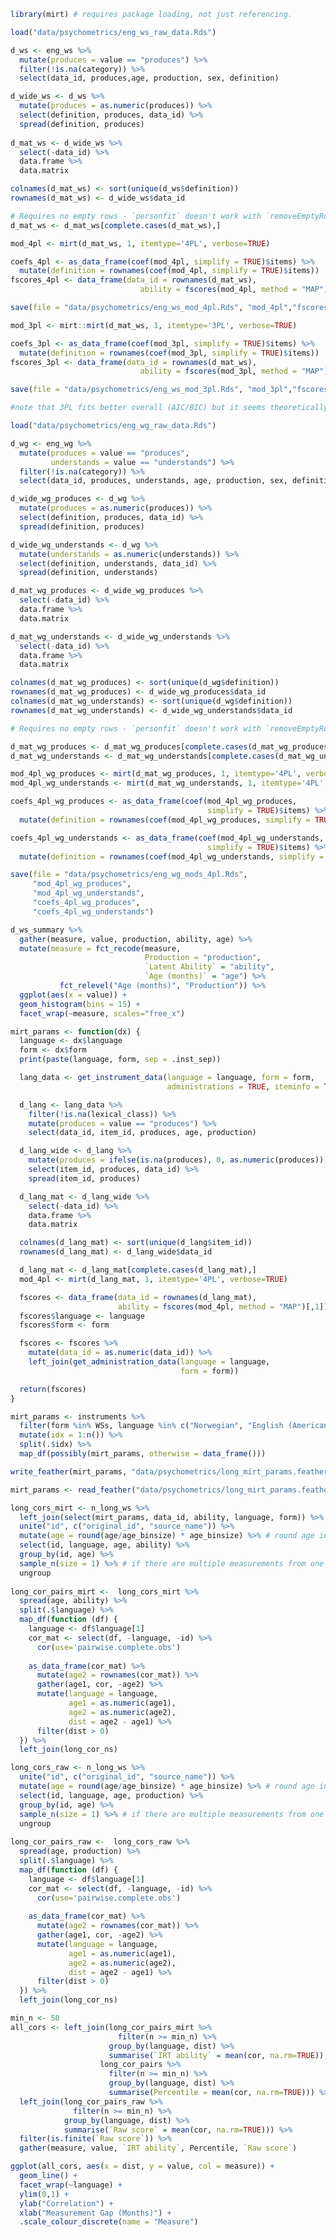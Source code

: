 <!-- THESE CHUNKS DO STUFF THAT IS USED IN PSYCHOMETRICS -->

```r
library(mirt) # requires package loading, not just referencing. 

load("data/psychometrics/eng_ws_raw_data.Rds")

d_ws <- eng_ws %>%
  mutate(produces = value == "produces") %>%
  filter(!is.na(category)) %>%
  select(data_id, produces,age, production, sex, definition) 

d_wide_ws <- d_ws %>%
  mutate(produces = as.numeric(produces)) %>%
  select(definition, produces, data_id) %>%
  spread(definition, produces)
  
d_mat_ws <- d_wide_ws %>%
  select(-data_id) %>% 
  data.frame %>%
  data.matrix

colnames(d_mat_ws) <- sort(unique(d_ws$definition))
rownames(d_mat_ws) <- d_wide_ws$data_id

# Requires no empty rows - `personfit` doesn't work with `removeEmptyRows=TRUE` even though the model fit will work that way. 
d_mat_ws <- d_mat_ws[complete.cases(d_mat_ws),]

mod_4pl <- mirt(d_mat_ws, 1, itemtype='4PL', verbose=TRUE)

coefs_4pl <- as_data_frame(coef(mod_4pl, simplify = TRUE)$items) %>%
  mutate(definition = rownames(coef(mod_4pl, simplify = TRUE)$items))
fscores_4pl <- data_frame(data_id = rownames(d_mat_ws), 
                             ability = fscores(mod_4pl, method = "MAP")[,1])

save(file = "data/psychometrics/eng_ws_mod_4pl.Rds", "mod_4pl","fscores_4pl", "coefs_4pl")
```

```r
mod_3pl <- mirt::mirt(d_mat_ws, 1, itemtype='3PL', verbose=TRUE)

coefs_3pl <- as_data_frame(coef(mod_3pl, simplify = TRUE)$items) %>%
  mutate(definition = rownames(coef(mod_3pl, simplify = TRUE)$items))
fscores_3pl <- data_frame(data_id = rownames(d_mat_ws), 
                             ability = fscores(mod_3pl, method = "MAP")[,1])

save(file = "data/psychometrics/eng_ws_mod_3pl.Rds", "mod_3pl","fscores_3pl", "coefs_3pl")

#note that 3PL fits better overall (AIC/BIC) but it seems theoretically unreasonable - we really want a u parameter for many of the items and so it is useful to fit one!
```



```r
load("data/psychometrics/eng_wg_raw_data.Rds")

d_wg <- eng_wg %>%
  mutate(produces = value == "produces", 
         understands = value == "understands") %>%
  filter(!is.na(category)) %>%
  select(data_id, produces, understands, age, production, sex, definition) 

d_wide_wg_produces <- d_wg %>%
  mutate(produces = as.numeric(produces)) %>%
  select(definition, produces, data_id) %>%
  spread(definition, produces)

d_wide_wg_understands <- d_wg %>%
  mutate(understands = as.numeric(understands)) %>%
  select(definition, understands, data_id) %>%
  spread(definition, understands)

d_mat_wg_produces <- d_wide_wg_produces %>%
  select(-data_id) %>% 
  data.frame %>%
  data.matrix

d_mat_wg_understands <- d_wide_wg_understands %>%
  select(-data_id) %>% 
  data.frame %>%
  data.matrix

colnames(d_mat_wg_produces) <- sort(unique(d_wg$definition))
rownames(d_mat_wg_produces) <- d_wide_wg_produces$data_id
colnames(d_mat_wg_understands) <- sort(unique(d_wg$definition))
rownames(d_mat_wg_understands) <- d_wide_wg_understands$data_id

# Requires no empty rows - `personfit` doesn't work with `removeEmptyRows=TRUE` even though the model fit will work that way. 

d_mat_wg_produces <- d_mat_wg_produces[complete.cases(d_mat_wg_produces) & rowSums(d_mat_wg_produces) > 0,]
d_mat_wg_understands <- d_mat_wg_understands[complete.cases(d_mat_wg_understands) & rowSums(d_mat_wg_understands) > 0,]

mod_4pl_wg_produces <- mirt(d_mat_wg_produces, 1, itemtype='4PL', verbose=TRUE)
mod_4pl_wg_understands <- mirt(d_mat_wg_understands, 1, itemtype='4PL', verbose=TRUE)

coefs_4pl_wg_produces <- as_data_frame(coef(mod_4pl_wg_produces, 
                                            simplify = TRUE)$items) %>%
  mutate(definition = rownames(coef(mod_4pl_wg_produces, simplify = TRUE)$items))

coefs_4pl_wg_understands <- as_data_frame(coef(mod_4pl_wg_understands, 
                                            simplify = TRUE)$items) %>%
  mutate(definition = rownames(coef(mod_4pl_wg_understands, simplify = TRUE)$items))

save(file = "data/psychometrics/eng_wg_mods_4pl.Rds", 
     "mod_4pl_wg_produces",
     "mod_4pl_wg_understands",
     "coefs_4pl_wg_produces",
     "coefs_4pl_wg_understands")
```




<!-- PSYCHOMETRICS PLOTS NOT INCLUDED  -->


```r
d_ws_summary %>%
  gather(measure, value, production, ability, age) %>%
  mutate(measure = fct_recode(measure, 
                              Production = "production", 
                              `Latent Ability` = "ability", 
                              `Age (months)` = "age") %>%
           fct_relevel("Age (months)", "Production")) %>%
  ggplot(aes(x = value)) + 
  geom_histogram(bins = 15) + 
  facet_wrap(~measure, scales="free_x")
```

<!-- CHUNKS BELOW BELONG TO PSYCHOMETRIC STABILITY ANALYSIS AND WERE NOT INCLUDED -->

```r
mirt_params <- function(dx) {
  language <- dx$language
  form <- dx$form
  print(paste(language, form, sep = .inst_sep))

  lang_data <- get_instrument_data(language = language, form = form,
                                   administrations = TRUE, iteminfo = TRUE)

  d_lang <- lang_data %>%
    filter(!is.na(lexical_class)) %>%
    mutate(produces = value == "produces") %>%
    select(data_id, item_id, produces, age, production)

  d_lang_wide <- d_lang %>%
    mutate(produces = ifelse(is.na(produces), 0, as.numeric(produces))) %>%
    select(item_id, produces, data_id) %>%
    spread(item_id, produces)

  d_lang_mat <- d_lang_wide %>%
    select(-data_id) %>%
    data.frame %>%
    data.matrix

  colnames(d_lang_mat) <- sort(unique(d_lang$item_id))
  rownames(d_lang_mat) <- d_lang_wide$data_id

  d_lang_mat <- d_lang_mat[complete.cases(d_lang_mat),]
  mod_4pl <- mirt(d_lang_mat, 1, itemtype='4PL', verbose=TRUE)

  fscores <- data_frame(data_id = rownames(d_lang_mat),
                        ability = fscores(mod_4pl, method = "MAP")[,1])
  fscores$language <- language
  fscores$form <- form

  fscores <- fscores %>%
    mutate(data_id = as.numeric(data_id)) %>%
    left_join(get_administration_data(language = language,
                                      form = form))

  return(fscores)
}

mirt_params <- instruments %>%
  filter(form %in% WSs, language %in% c("Norwegian", "English (American)")) %>%
  mutate(idx = 1:n()) %>%
  split(.$idx) %>%
  map_df(possibly(mirt_params, otherwise = data_frame()))

write_feather(mirt_params, "data/psychometrics/long_mirt_params.feather")
```


```r
mirt_params <- read_feather("data/psychometrics/long_mirt_params.feather")

long_cors_mirt <- n_long_ws %>%
  left_join(select(mirt_params, data_id, ability, language, form)) %>%
  unite("id", c("original_id", "source_name")) %>%
  mutate(age = round(age/age_binsize) * age_binsize) %>% # round age into two-month bins
  select(id, language, age, ability) %>%
  group_by(id, age) %>%
  sample_n(size = 1) %>% # if there are multiple measurements from one age, remove
  ungroup 
  
long_cor_pairs_mirt <-  long_cors_mirt %>% 
  spread(age, ability) %>%
  split(.$language) %>%
  map_df(function (df) {
    language <- df$language[1]
    cor_mat <- select(df, -language, -id) %>%
      cor(use='pairwise.complete.obs') 
    
    as_data_frame(cor_mat) %>%
      mutate(age2 = rownames(cor_mat)) %>%
      gather(age1, cor, -age2) %>%
      mutate(language = language,
             age1 = as.numeric(age1), 
             age2 = as.numeric(age2), 
             dist = age2 - age1) %>%
      filter(dist > 0)
  }) %>%
  left_join(long_cor_ns)
```

```r
long_cors_raw <- n_long_ws %>%
  unite("id", c("original_id", "source_name")) %>%
  mutate(age = round(age/age_binsize) * age_binsize) %>% # round age into two-month bins
  select(id, language, age, production) %>%
  group_by(id, age) %>%
  sample_n(size = 1) %>% # if there are multiple measurements from one age, remove
  ungroup 
  
long_cor_pairs_raw <-  long_cors_raw %>% 
  spread(age, production) %>%
  split(.$language) %>%
  map_df(function (df) {
    language <- df$language[1]
    cor_mat <- select(df, -language, -id) %>%
      cor(use='pairwise.complete.obs') 
    
    as_data_frame(cor_mat) %>%
      mutate(age2 = rownames(cor_mat)) %>%
      gather(age1, cor, -age2) %>%
      mutate(language = language,
             age1 = as.numeric(age1), 
             age2 = as.numeric(age2), 
             dist = age2 - age1) %>%
      filter(dist > 0)
  }) %>%
  left_join(long_cor_ns)
```


```r
min_n <- 50
all_cors <- left_join(long_cor_pairs_mirt %>% 
                        filter(n >= min_n) %>%
                      group_by(language, dist) %>% 
                      summarise(`IRT ability` = mean(cor, na.rm=TRUE)), 
                    long_cor_pairs %>% 
                      filter(n >= min_n) %>%
                      group_by(language, dist) %>% 
                      summarise(Percentile = mean(cor, na.rm=TRUE))) %>%
  left_join(long_cor_pairs_raw %>% 
              filter(n >= min_n) %>%
            group_by(language, dist) %>% 
            summarise(`Raw score` = mean(cor, na.rm=TRUE))) %>%
  filter(is.finite(`Raw score`)) %>%
  gather(measure, value, `IRT ability`, Percentile, `Raw score`)

ggplot(all_cors, aes(x = dist, y = value, col = measure)) +
  geom_line() + 
  facet_wrap(~language) + 
  ylim(0,1) + 
  ylab("Correlation") + 
  xlab("Measurement Gap (Months)") + 
  .scale_colour_discrete(name = "Measure")
```



